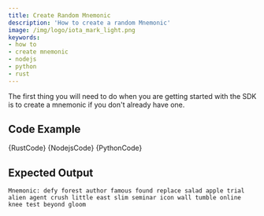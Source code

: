 ```yaml
---
title: Create Random Mnemonic
description: 'How to create a random Mnemonic'
image: /img/logo/iota_mark_light.png
keywords:
- how to
- create mnemonic
- nodejs
- python
- rust
---
```



The first thing you will need to do when you are getting started with the SDK is to create a mnemonic if you don't already have one.

## Code Example

<Tabs groupId="language">
    <TabItem value="rust" label="Rust">
        <CodeBlock className="language-rust">
            {RustCode}
        </CodeBlock>
    </TabItem>
    <TabItem value="nodejs" label="Nodejs">
        <CodeBlock className="language-typescript">
            {NodejsCode}
        </CodeBlock>
    </TabItem>
    <TabItem value="python" label="Python">
        <CodeBlock className="language-python">
            {PythonCode}
        </CodeBlock>
    </TabItem>
</Tabs>

## Expected Output

```plaintext
Mnemonic: defy forest author famous found replace salad apple trial alien agent crush little east slim seminar icon wall tumble online knee test beyond gloom
```

